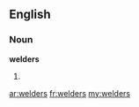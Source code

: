 ==English==

===Noun===
'''welders'''

# {{plural of|[[welder]]}}

[[ar:welders]]
[[fr:welders]]
[[my:welders]]